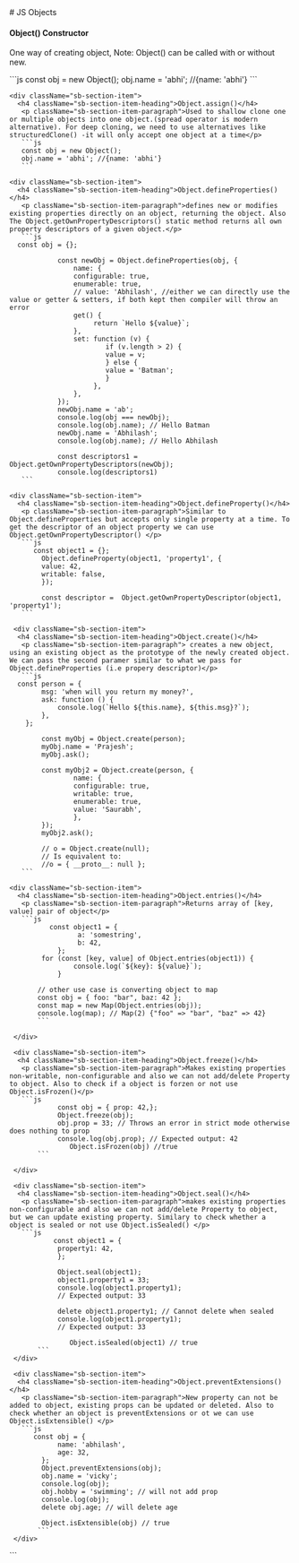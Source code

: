 
<Meta title="JS Objects" />

<div className="sb-container">
  <div className='sb-section-title'>
    # JS Objects
  </div>

  <div className="sb-section">
   <div className="sb-section-item">
      <h4 className="sb-section-item-heading">Object() Constructor</h4>
       <p className="sb-section-item-paragraph">One way of creating object, Note: Object() can be called with or without new. </p>
       ```js
       const obj = new Object();
       obj.name = 'abhi'; //{name: 'abhi'}
       ```
   </div>

    <div className="sb-section-item">
      <h4 className="sb-section-item-heading">Object.assign()</h4>
       <p className="sb-section-item-paragraph">Used to shallow clone one or multiple objects into one object.(spread operator is modern alternative). For deep cloning, we need to use alternatives like structuredClone() -it will only accept one object at a time</p>
       ```js
       const obj = new Object();
       obj.name = 'abhi'; //{name: 'abhi'}
       ```

   </div>

    <div className="sb-section-item">
      <h4 className="sb-section-item-heading">Object.defineProperties()</h4>
       <p className="sb-section-item-paragraph">defines new or modifies existing properties directly on an object, returning the object. Also The Object.getOwnPropertyDescriptors() static method returns all own property descriptors of a given object.</p>
       ```js
      const obj = {};

                const newObj = Object.defineProperties(obj, {
                    name: {
                    configurable: true,
                    enumerable: true,
                    // value: 'Abhilash', //either we can directly use the value or getter & setters, if both kept then compiler will throw an error
                    get() {
                         return `Hello ${value}`;
                    },
                    set: function (v) {
                            if (v.length > 2) {
                            value = v;
                            } else {
                            value = 'Batman';
                            }
                         },
                    },
                });
                newObj.name = 'ab';
                console.log(obj === newObj);
                console.log(obj.name); // Hello Batman
                newObj.name = 'Abhilash';
                console.log(obj.name); // Hello Abhilash

                const descriptors1 = Object.getOwnPropertyDescriptors(newObj);
                console.log(descriptors1)
       ```

   </div>

    <div className="sb-section-item">
      <h4 className="sb-section-item-heading">Object.defineProperty()</h4>
       <p className="sb-section-item-paragraph">Similar to Object.defineProperties but accepts only single property at a time. To get the descriptor of an object property we can use Object.getOwnPropertyDescriptor() </p>
       ```js
          const object1 = {};
            Object.defineProperty(object1, 'property1', {
            value: 42,
            writable: false,
            });

            const descriptor =  Object.getOwnPropertyDescriptor(object1, 'property1');
       ```

   </div>

     <div className="sb-section-item">
      <h4 className="sb-section-item-heading">Object.create()</h4>
       <p className="sb-section-item-paragraph"> creates a new object, using an existing object as the prototype of the newly created object. We can pass the second paramer similar to what we pass for Object.defineProperties (i.e propery descriptor)</p>
       ```js
      const person = {
            msg: 'when will you return my money?',
            ask: function () {
            	console.log(`Hello ${this.name}, ${this.msg}?`);
            },
        };

            const myObj = Object.create(person);
            myObj.name = 'Prajesh';
            myObj.ask();

            const myObj2 = Object.create(person, {
                    name: {
                    configurable: true,
                    writable: true,
                    enumerable: true,
                    value: 'Saurabh',
                    },
            });
            myObj2.ask();

            // o = Object.create(null);
            // Is equivalent to:
            //o = { __proto__: null };
       ```

   </div>

    <div className="sb-section-item">
      <h4 className="sb-section-item-heading">Object.entries()</h4>
       <p className="sb-section-item-paragraph">Returns array of [key, value] pair of object</p>
       ```js
              const object1 = {
                     a: 'somestring',
                     b: 42,
                };
            for (const [key, value] of Object.entries(object1)) {
                    console.log(`${key}: ${value}`);
                }

           // other use case is converting object to map
           const obj = { foo: "bar", baz: 42 };
           const map = new Map(Object.entries(obj));
           console.log(map); // Map(2) {"foo" => "bar", "baz" => 42}
           ```

     </div>

     <div className="sb-section-item">
      <h4 className="sb-section-item-heading">Object.freeze()</h4>
       <p className="sb-section-item-paragraph">Makes existing properties non-writable, non-configurable and also we can not add/delete Property to object. Also to check if a object is forzen or not use Object.isFrozen()</p>
       ```js
                const obj = { prop: 42,};
                Object.freeze(obj);
                obj.prop = 33; // Throws an error in strict mode otherwise does nothing to prop
                console.log(obj.prop); // Expected output: 42
                   Object.isFrozen(obj) //true
           ```

     </div>

     <div className="sb-section-item">
      <h4 className="sb-section-item-heading">Object.seal()</h4>
       <p className="sb-section-item-paragraph">makes existing properties non-configurable and also we can not add/delete Property to object, but we can update existing property. Similary to check whether a object is sealed or not use Object.isSealed() </p>
       ```js
               const object1 = {
                property1: 42,
                };

                Object.seal(object1);
                object1.property1 = 33;
                console.log(object1.property1);
                // Expected output: 33

                delete object1.property1; // Cannot delete when sealed
                console.log(object1.property1);
                // Expected output: 33

                   Object.isSealed(object1) // true
           ```
     </div>

     <div className="sb-section-item">
      <h4 className="sb-section-item-heading">Object.preventExtensions()</h4>
       <p className="sb-section-item-paragraph">New property can not be added to object, existing props can be updated or deleted. Also to check whether an object is preventExtensions or ot we can use Object.isExtensible() </p>
       ```js
          const obj = {
                name: 'abhilash',
                age: 32,
            };
            Object.preventExtensions(obj);
            obj.name = 'vicky';
            console.log(obj);
            obj.hobby = 'swimming'; // will not add prop
            console.log(obj);
            delete obj.age; // will delete age

            Object.isExtensible(obj) // true
           ```
     </div>

 </div>

</div>
```
